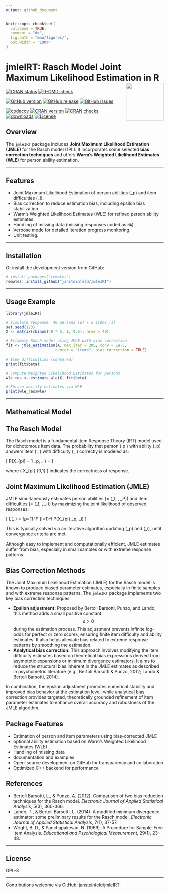 ```yaml
---
output: github_document
---
```


```r
knitr::opts_chunk$set(
  collapse = TRUE,
  comment = "#>",
  fig.path = "man/figures/",
  out.width = "100%"
)
```
# jmleIRT: Rasch Model Joint Maximum Likelihood Estimation in R <img src="man/figures/jmleIRT.png" width="120" align="right" alt=""/>

[![CRAN status](https://www.r-pkg.org/badges/version/jmleIRT)](https://cran.r-project.org/package=jmleIRT)
[![R-CMD-check](https://github.com/jansteinfeld/jmleIRT/actions/workflows/check-full.yaml/badge.svg)](https://github.com/jansteinfeld/jmleIRT/actions/workflows/check-full.yaml)

[![GitHub version](https://img.shields.io/github/r-package/v/jansteinfeld/jmleIRT?label=version&logo=github)](https://github.com/jansteinfeld/jmleIRT/)
[![GitHub release](https://img.shields.io/github/v/release/jansteinfeld/jmleIRT?label=release&logo=github)](https://github.com/jansteinfeld/jmleIRT/)
[![GitHub issues](https://img.shields.io/github/issues-raw/jansteinfeld/jmleIRT?label=issues&logo=github)](https://github.com/jansteinfeld/jmleIRT/issues)

[![codecov](https://codecov.io/gh/jansteinfeld/jmleIRT/branch/master/graph/badge.svg?token=11lw4stBoI)](https://app.codecov.io/gh/jansteinfeld/jmleIRT)
[![CRAN version](https://img.shields.io/cran/v/jmleIRT?label=CRAN%20version)](https://cran.r-project.org/package=jmleIRT)
[![CRAN checks](https://badges.cranchecks.info/summary/jmleIRT.svg)](https://cran.r-project.org/web/checks/check_results_jmleIRT.html)
[![downloads](http://cranlogs.r-pkg.org/badges/last-month/jmleIRT?color=blue)](https://cran.r-project.org/package=jmleIRT)
[![License](https://img.shields.io/cran/l/jmleIRT)](https://opensource.org/license/GPL-3.0)


## Overview

The `jmleIRT` package includes **Joint Maximum Likelihood Estimation (JMLE)**  for the Rasch model (1PL). It incorporates some selected **bias correction techniques** and offers **Warm's Weighted Likelihood Estimates (WLE)** for person ability estimation.

---

## Features

- Joint Maximum Likelihood Estimation of person abilities \(\theta_p\) and item difficulties \(\beta_i\).
- Bias correction to reduce estimation bias, including epsilon bias stabilization.  
- Warm's Weighted Likelihood Estimates (WLE) for refined person ability estimates.  
- Handling of missing data (missing responses coded as `NA`).  
- Verbose mode for detailed iteration progress monitoring.  
- Unit testing.  

---

## Installation

<!-- Install the stable CRAN version with: ```{r, eval = FALSE} install.packages("jmleIRT") ``` -->

Or install the development version from GitHub:

```r
# install.packages("remotes")
remotes::install_github("jansteinfeld/jmleIRT")
```


---

## Usage Example
```r
library(jmleIRT)

# Simulate response  40 persons (p) × 5 items (i)
set.seed(123)
X <- matrix(rbinom(40 * 5, 1, 0.5), nrow = 40)

# Estimate Rasch model using JMLE with bias correction
fit <- jmle_estimation(X, max_iter = 200, conv = 1e-5,
                      center = "items", bias_correction = TRUE)

# Item difficulties (centered)
print(fit$beta)

# Compute Weighted Likelihood Estimates for persons
wle_res <- estimate_wle(X, fit$beta)

# Person ability estimates via WLE
print(wle_res$wle)
```
---

## Mathematical Model

## The Rasch Model

The Rasch model is a fundamental Item Response Theory (IRT) model used for dichotomous item data. The probability that person \( p \) with ability \(\theta_p\) answers item \( i \) with difficulty \(\beta_i\) correctly is modeled as:

\[
P(X_{pi} = 1 \mid \theta_p, \beta_i) = \frac{e^{\theta_p - \beta_i}}{1 + e^{\theta_p - \beta_i}}
\]

where \( X_{pi} \in \{0,1\} \) indicates the correctness of response.

## Joint Maximum Likelihood Estimation (JMLE)

JMLE simultaneously estimates person abilities \(\theta = (\theta_1, \ldots, \theta_P)\) and item difficulties \(\beta = (\beta_1, \ldots, \beta_I)\) by maximizing the joint likelihood of observed responses:

\[
L(\theta, \beta) = \prod_{p=1}^P \prod_{i=1}^I P(X_{pi} \mid \theta_p, \beta_i)
\]

This is typically solved via an iterative algorithm updating \(\theta_p\) and \(\beta_i\), until convergence criteria are met.

Although easy to implement and computationally efficient, JMLE estimates suffer from bias, especially in small samples or with extreme response patterns.



## Bias Correction Methods

The Joint Maximum Likelihood Estimation (JMLE) for the Rasch model is known to produce biased parameter estimates, especially in finite samples and with extreme response patterns.
The `jmleIRT` package implements two key bias correction techniques:

- **Epsilon adjustment:** Proposed by Bertoli Barsotti, Punzo, and Lando, this method adds a small positive constant $$\varepsilon > 0$$ during the estimation process. This adjustment prevents infinite log-odds for perfect or zero scores, ensuring finite item difficulty and ability estimates. It also helps alleviate bias related to extreme response patterns by smoothing the estimation.
- **Analytical bias correction:** This approach involves modifying the item difficulty estimates based on theoretical bias expressions derived from asymptotic expansions or minimum divergence estimators. It aims to reduce the structural bias inherent in the JMLE estimates as described in psychometric literature (e.g., Bertoli Barsotti & Punzo, 2012; Lando & Bertoli Barsotti, 2014).

In combination, the epsilon adjustment promotes numerical stability and improved bias behavior at the estimation level, while analytical bias correction provides targeted, theoretically grounded refinement of item parameter estimates to enhance overall accuracy and robustness of the JMLE algorithm.


## Package Features

- Estimation of person and item parameters using bias-corrected JMLE
- optional ability estimation based on Warm's Weighted Likelihood Estimates (WLE)
- Handling of missing data
- documentation and examples
- Open-source development on GitHub for transparency and collaboration
- Optimized C++ backend for performance



## References

- Bertoli Barsotti, L., & Punzo, A. (2012). Comparison of two bias reduction techniques for the Rasch model. *Electronic Journal of Applied Statistical Analysis*, 5(3), 360-366.
- Lando, T., & Bertoli Barsotti, L. (2014). A modified minimum divergence estimator: some preliminary results for the Rasch model. *Electronic Journal of Applied Statistical Analysis*, 7(1), 37-57.
- Wright, B. D., & Panchapakesan, N. (1969). A Procedure for Sample-Free Item Analysis. *Educational and Psychological Measurement*, 29(1), 23-48.

---

## License

GPL-3

---

Contributions welcome via GitHub: [jansteinfeld/jmleIRT](https://github.com/jansteinfeld/jmleIRT).
